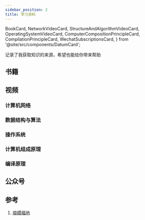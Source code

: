 ```yaml
---
sidebar_position: 2
title: 学习资料
---
```


  BookCard,
  NetworkVideoCard,
  StructureAndAlgorithmVideoCard,
  OperatingSystemVideoCard,
  ComputerCompositionPrincipleCard,
  CompilationPrincipleCard,
  WechatSubscriptionsCard,
} from '@site/src/components/DatumCard';

记录了我获取知识的来源，希望也能给你带来帮助

## 书籍

<BookCard />

## 视频

### 计算机网络

<NetworkVideoCard />

### 数据结构与算法

<StructureAndAlgorithmVideoCard />

### 操作系统

<OperatingSystemVideoCard />

### 计算机组成原理

<ComputerCompositionPrincipleCard />

### 编译原理

<CompilationPrincipleCard/>

## 公众号

<WechatSubscriptionsCard />


## 参考

1. [琅嬛福地](https://incoder.org/2021/03/06/scenically/)
